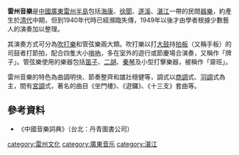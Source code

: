 {{copyedit|time=2009-08-26T06:27:15+00:00}}
{{nofootnotes|time=2009-08-26T06:27:15+00:00}}
'''雷州音樂'''是[[中國|中國]][[廣東|廣東]][[雷州半島|雷州半島]]包括[[海康|海康]]、[[徐聞|徐聞]]、[[遂溪|遂溪]]、[[湛江|湛江]]一帶的民間[[器樂|器樂]]，約產生於[[清代|清代]]中期，但到1940年代時已經瀕臨失傳，1949年以後才由學者根據少數藝人的演奏加以整理。

其演奏方式可分為[[吹打樂|吹打樂]]和管弦樂兩大類。吹打樂以打[[大鼓|大鼓]]持[[拍板|拍板]]（又稱手板）的司鼓者打節拍，配合四隻大小[[嗩吶|嗩吶]]，多在室外的遊行或節慶場合演奏，又稱作「牌子」。管弦樂使用的樂器包括[[笛子|笛子]]、[[二胡|二胡]]、[[秦琴|秦琴]]及小型打擊樂器，被稱作「齋班」。

雷州音樂的特色為曲調明快、節奏整齊和雄壯穩健等，調式以[[商調|商調]]式、[[羽調|羽調]]式為主，間有[[宮調|宮調]]式，著名的曲目《坐門樓》、《遊鑼》、《十三支》套曲等。

==參考資料==
*《中國音樂詞典》（台北：丹青圖書公司）

[[category:雷州文化|category:雷州文化]]
[[category:廣東音乐|category:廣東音乐]]
[[category:湛江|category:湛江]]